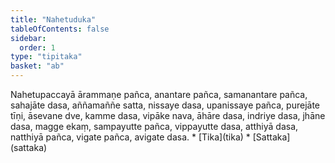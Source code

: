 ```yaml
---
title: "Nahetuduka"
tableOfContents: false
sidebar:
  order: 1
type: "tipitaka"
basket: "ab"
---
```



<DynamicBreadcrumb />

<Division number="52">

<Paragraph number="2154">
Nahetupaccayā ārammaṇe pañca, anantare pañca, samanantare pañca, sahajāte dasa, aññamaññe satta, nissaye dasa, upanissaye pañca, purejāte tīṇi, āsevane dve, kamme dasa, vipāke nava, āhāre dasa, indriye dasa, jhāne dasa, magge ekaṃ, sampayutte pañca, vippayutte dasa, atthiyā dasa, natthiyā pañca, vigate pañca, avigate dasa.

</Paragraph>
</Division>

<TableOfContents>
* [Tika](tika)
* [Sattaka](sattaka)
</TableOfContents>